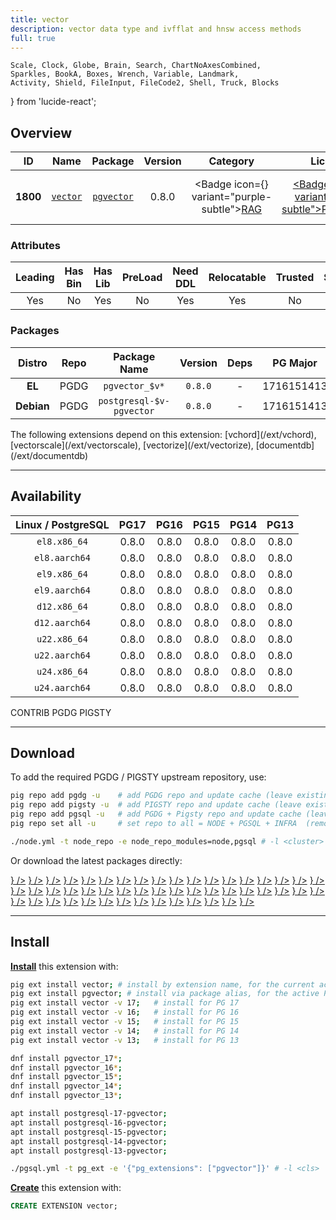 ```yaml
---
title: vector
description: vector data type and ivfflat and hnsw access methods
full: true
---
```


    Scale, Clock, Globe, Brain, Search, ChartNoAxesCombined,
    Sparkles, BookA, Boxes, Wrench, Variable, Landmark,
    Activity, Shield, FileInput, FileCode2, Shell, Truck, Blocks
} from 'lucide-react';

## Overview

| <TooltipIconButton tooltip="Extension unique identifier" side="top">ID</TooltipIconButton> | <TooltipIconButton tooltip="Extension name" side="top">Name</TooltipIconButton> | <TooltipIconButton tooltip="Package name for installation" side="top">Package</TooltipIconButton> | <TooltipIconButton tooltip="Latest available extension version" side="top">Version</TooltipIconButton> | <TooltipIconButton tooltip="Extension category" side="top">Category</TooltipIconButton> | <TooltipIconButton tooltip="Open source license" side="top">License</TooltipIconButton> | <TooltipIconButton tooltip="Programming language" side="top">Lang</TooltipIconButton> |
|:--------:|:--------:|:----------:|:--------------:|:---------------------------------------:|:------------------------------------------------------:|:----:|
| **1800** | [`vector`](https://github.com/pgvector/pgvector) | [`pgvector`](/ext/vector) | 0.8.0 | <Badge icon={<Brain />} variant="purple-subtle"><a href="/ext/rag" className="no-underline">RAG</a></Badge> | <a href="/ext/list/license#postgresql" className="no-underline"><Badge icon={<Scale />} variant="blue-subtle">PostgreSQL</Badge></a> | <a href="/ext/list/lang#c"><Badge icon={<FileCode2 />} variant="blue-subtle">C</Badge></a> |

### Attributes

| <TooltipIconButton tooltip="The Primary Leading extension in the Package" side="top">Leading</TooltipIconButton> | <TooltipIconButton tooltip="Contains binary utils" side="top">Has Bin</TooltipIconButton> | <TooltipIconButton tooltip="Contains .so shared library files" side="top">Has Lib</TooltipIconButton> | <TooltipIconButton tooltip="Requires preloading via shared_preload_libraries" side="top">PreLoad</TooltipIconButton> | <TooltipIconButton tooltip="Requires CREATE EXTENSION DDL command" side="top">Need DDL</TooltipIconButton> | <TooltipIconButton tooltip="Can be installed in any schema" side="top">Relocatable</TooltipIconButton> | <TooltipIconButton tooltip="Can be created by non-superuser" side="top">Trusted</TooltipIconButton> | <TooltipIconButton tooltip="Schemas used by this extension" side="top">Schemas</TooltipIconButton> |
|:-------:|:-------:|:-------:|:-------:|:--------:|:-----------:|:-------:|:-------:|
| Yes | No | Yes | No | Yes | Yes | No | - |

### Packages

| <TooltipIconButton tooltip="Linux distribution family, EL or Debian" side="top">Distro</TooltipIconButton> | <TooltipIconButton tooltip="Package repository" side="top">Repo</TooltipIconButton> | <TooltipIconButton tooltip="The RPM/DEB Package Name Pattern (replace $v with real pg major)" side="top">Package Name</TooltipIconButton> | <TooltipIconButton tooltip="Latest package version" side="top">Version</TooltipIconButton> | <TooltipIconButton tooltip="RPM/DEB Package dependencies" side="top">Deps</TooltipIconButton> | <TooltipIconButton tooltip="Available in these PostgreSQL Major Versions" side="top">PG Major</TooltipIconButton> |
|:----------:|:--------:|:------------------------:|:-----------:|:------------:|:------------------:|
|   **EL**   | <Badge variant="blue-subtle"><span className="font-bold">PGDG</span></Badge> | `pgvector_$v*` | `0.8.0` | - | <Badge variant="green-subtle">17</Badge><Badge variant="green-subtle">16</Badge><Badge variant="green-subtle">15</Badge><Badge variant="green-subtle">14</Badge><Badge variant="green-subtle">13</Badge> |
| **Debian** | <Badge variant="blue-subtle"><span className="font-bold">PGDG</span></Badge> | `postgresql-$v-pgvector` | `0.8.0` | - | <Badge variant="green-subtle">17</Badge><Badge variant="green-subtle">16</Badge><Badge variant="green-subtle">15</Badge><Badge variant="green-subtle">14</Badge><Badge variant="green-subtle">13</Badge> |


<Callout title="Dependent Extensions" type="info">
    The following extensions depend on this extension: [vchord](/ext/vchord), [vectorscale](/ext/vectorscale), [vectorize](/ext/vectorize), [documentdb](/ext/documentdb)
</Callout>


------

## Availability

| <TooltipIconButton tooltip="Linux Distro Arch / PostgreSQL Major Version" side="top">Linux / PostgreSQL </TooltipIconButton> | **PG17** | **PG16** | **PG15** | **PG14** | **PG13** |
|:-----:|:-----:|:-----:|:-----:|:-----:|:-----:|
| `el8.x86_64` | <Badge variant="blue-subtle">0.8.0</Badge> | <Badge variant="blue-subtle">0.8.0</Badge> | <Badge variant="blue-subtle">0.8.0</Badge> | <Badge variant="blue-subtle">0.8.0</Badge> | <Badge variant="blue-subtle">0.8.0</Badge> |
| `el8.aarch64` | <Badge variant="blue-subtle">0.8.0</Badge> | <Badge variant="blue-subtle">0.8.0</Badge> | <Badge variant="blue-subtle">0.8.0</Badge> | <Badge variant="blue-subtle">0.8.0</Badge> | <Badge variant="blue-subtle">0.8.0</Badge> |
| `el9.x86_64` | <Badge variant="blue-subtle">0.8.0</Badge> | <Badge variant="blue-subtle">0.8.0</Badge> | <Badge variant="blue-subtle">0.8.0</Badge> | <Badge variant="blue-subtle">0.8.0</Badge> | <Badge variant="blue-subtle">0.8.0</Badge> |
| `el9.aarch64` | <Badge variant="blue-subtle">0.8.0</Badge> | <Badge variant="blue-subtle">0.8.0</Badge> | <Badge variant="blue-subtle">0.8.0</Badge> | <Badge variant="blue-subtle">0.8.0</Badge> | <Badge variant="blue-subtle">0.8.0</Badge> |
| `d12.x86_64` | <Badge variant="blue-subtle">0.8.0</Badge> | <Badge variant="blue-subtle">0.8.0</Badge> | <Badge variant="blue-subtle">0.8.0</Badge> | <Badge variant="blue-subtle">0.8.0</Badge> | <Badge variant="blue-subtle">0.8.0</Badge> |
| `d12.aarch64` | <Badge variant="blue-subtle">0.8.0</Badge> | <Badge variant="blue-subtle">0.8.0</Badge> | <Badge variant="blue-subtle">0.8.0</Badge> | <Badge variant="blue-subtle">0.8.0</Badge> | <Badge variant="blue-subtle">0.8.0</Badge> |
| `u22.x86_64` | <Badge variant="blue-subtle">0.8.0</Badge> | <Badge variant="blue-subtle">0.8.0</Badge> | <Badge variant="blue-subtle">0.8.0</Badge> | <Badge variant="blue-subtle">0.8.0</Badge> | <Badge variant="blue-subtle">0.8.0</Badge> |
| `u22.aarch64` | <Badge variant="blue-subtle">0.8.0</Badge> | <Badge variant="blue-subtle">0.8.0</Badge> | <Badge variant="blue-subtle">0.8.0</Badge> | <Badge variant="blue-subtle">0.8.0</Badge> | <Badge variant="blue-subtle">0.8.0</Badge> |
| `u24.x86_64` | <Badge variant="blue-subtle">0.8.0</Badge> | <Badge variant="blue-subtle">0.8.0</Badge> | <Badge variant="blue-subtle">0.8.0</Badge> | <Badge variant="blue-subtle">0.8.0</Badge> | <Badge variant="blue-subtle">0.8.0</Badge> |
| `u24.aarch64` | <Badge variant="blue-subtle">0.8.0</Badge> | <Badge variant="blue-subtle">0.8.0</Badge> | <Badge variant="blue-subtle">0.8.0</Badge> | <Badge variant="blue-subtle">0.8.0</Badge> | <Badge variant="blue-subtle">0.8.0</Badge> |

<Badge variant="green-subtle"><span className="font-black">CONTRIB</span></Badge> <Badge variant="blue-subtle"><span className="font-black">PGDG</span></Badge> <Badge variant="amber-subtle"><span className="font-black">PIGSTY</span></Badge>

------

## Download

To add the required PGDG / PIGSTY upstream repository, use:

```bash tab="pig"
pig repo add pgdg -u    # add PGDG repo and update cache (leave existing repos)
pig repo add pigsty -u  # add PIGSTY repo and update cache (leave existing repos)
pig repo add pgsql -u   # add PGDG + Pigsty repo and update cache (leave existing repos)
pig repo set all -u     # set repo to all = NODE + PGSQL + INFRA  (remove existing repos)
```
```bash tab="pigsty"
./node.yml -t node_repo -e node_repo_modules=node,pgsql # -l <cluster>
```

Or download the latest packages directly:

<Files>
    <Folder name="el8.x86_64">
        <a href="https://download.postgresql.org/pub/repos/yum/17/redhat/rhel-8-x86_64/pgvector_17-0.8.0-1PGDG.rhel8.x86_64.rpm"><File name="pgvector_17-0.8.0-1PGDG.rhel8.x86_64.rpm" icon={<Package className="text-emerald-500" />} /></a>
        <a href="https://download.postgresql.org/pub/repos/yum/16/redhat/rhel-8-x86_64/pgvector_16-0.8.0-1PGDG.rhel8.x86_64.rpm"><File name="pgvector_16-0.8.0-1PGDG.rhel8.x86_64.rpm" icon={<Package className="text-emerald-500" />} /></a>
        <a href="https://download.postgresql.org/pub/repos/yum/15/redhat/rhel-8-x86_64/pgvector_15-0.8.0-1PGDG.rhel8.x86_64.rpm"><File name="pgvector_15-0.8.0-1PGDG.rhel8.x86_64.rpm" icon={<Package className="text-emerald-500" />} /></a>
        <a href="https://download.postgresql.org/pub/repos/yum/14/redhat/rhel-8-x86_64/pgvector_14-0.8.0-1PGDG.rhel8.x86_64.rpm"><File name="pgvector_14-0.8.0-1PGDG.rhel8.x86_64.rpm" icon={<Package className="text-emerald-500" />} /></a>
        <a href="https://download.postgresql.org/pub/repos/yum/13/redhat/rhel-8-x86_64/pgvector_13-0.8.0-1PGDG.rhel8.x86_64.rpm"><File name="pgvector_13-0.8.0-1PGDG.rhel8.x86_64.rpm" icon={<Package className="text-emerald-500" />} /></a>
    </Folder>
    <Folder name="el8.aarch64">
        <a href="https://download.postgresql.org/pub/repos/yum/17/redhat/rhel-8-aarch64/pgvector_17-0.8.0-1PGDG.rhel8.aarch64.rpm"><File name="pgvector_17-0.8.0-1PGDG.rhel8.aarch64.rpm" icon={<Package className="text-orange-500" />} /></a>
        <a href="https://download.postgresql.org/pub/repos/yum/16/redhat/rhel-8-aarch64/pgvector_16-0.8.0-1PGDG.rhel8.aarch64.rpm"><File name="pgvector_16-0.8.0-1PGDG.rhel8.aarch64.rpm" icon={<Package className="text-orange-500" />} /></a>
        <a href="https://download.postgresql.org/pub/repos/yum/15/redhat/rhel-8-aarch64/pgvector_15-0.8.0-1PGDG.rhel8.aarch64.rpm"><File name="pgvector_15-0.8.0-1PGDG.rhel8.aarch64.rpm" icon={<Package className="text-orange-500" />} /></a>
        <a href="https://download.postgresql.org/pub/repos/yum/14/redhat/rhel-8-aarch64/pgvector_14-0.8.0-1PGDG.rhel8.aarch64.rpm"><File name="pgvector_14-0.8.0-1PGDG.rhel8.aarch64.rpm" icon={<Package className="text-orange-500" />} /></a>
        <a href="https://download.postgresql.org/pub/repos/yum/13/redhat/rhel-8-aarch64/pgvector_13-0.8.0-1PGDG.rhel8.aarch64.rpm"><File name="pgvector_13-0.8.0-1PGDG.rhel8.aarch64.rpm" icon={<Package className="text-orange-500" />} /></a>
    </Folder>
    <Folder name="el9.x86_64">
        <a href="https://download.postgresql.org/pub/repos/yum/17/redhat/rhel-9-x86_64/pgvector_17-0.8.0-1PGDG.rhel9.x86_64.rpm"><File name="pgvector_17-0.8.0-1PGDG.rhel9.x86_64.rpm" icon={<Package className="text-emerald-500" />} /></a>
        <a href="https://download.postgresql.org/pub/repos/yum/16/redhat/rhel-9-x86_64/pgvector_16-0.8.0-1PGDG.rhel9.x86_64.rpm"><File name="pgvector_16-0.8.0-1PGDG.rhel9.x86_64.rpm" icon={<Package className="text-emerald-500" />} /></a>
        <a href="https://download.postgresql.org/pub/repos/yum/15/redhat/rhel-9-x86_64/pgvector_15-0.8.0-1PGDG.rhel9.x86_64.rpm"><File name="pgvector_15-0.8.0-1PGDG.rhel9.x86_64.rpm" icon={<Package className="text-emerald-500" />} /></a>
        <a href="https://download.postgresql.org/pub/repos/yum/14/redhat/rhel-9-x86_64/pgvector_14-0.8.0-1PGDG.rhel9.x86_64.rpm"><File name="pgvector_14-0.8.0-1PGDG.rhel9.x86_64.rpm" icon={<Package className="text-emerald-500" />} /></a>
        <a href="https://download.postgresql.org/pub/repos/yum/13/redhat/rhel-9-x86_64/pgvector_13-0.8.0-1PGDG.rhel9.x86_64.rpm"><File name="pgvector_13-0.8.0-1PGDG.rhel9.x86_64.rpm" icon={<Package className="text-emerald-500" />} /></a>
    </Folder>
    <Folder name="el9.aarch64">
        <a href="https://download.postgresql.org/pub/repos/yum/17/redhat/rhel-9-aarch64/pgvector_17-0.8.0-1PGDG.rhel9.aarch64.rpm"><File name="pgvector_17-0.8.0-1PGDG.rhel9.aarch64.rpm" icon={<Package className="text-orange-500" />} /></a>
        <a href="https://download.postgresql.org/pub/repos/yum/16/redhat/rhel-9-aarch64/pgvector_16-0.8.0-1PGDG.rhel9.aarch64.rpm"><File name="pgvector_16-0.8.0-1PGDG.rhel9.aarch64.rpm" icon={<Package className="text-orange-500" />} /></a>
        <a href="https://download.postgresql.org/pub/repos/yum/15/redhat/rhel-9-aarch64/pgvector_15-0.8.0-1PGDG.rhel9.aarch64.rpm"><File name="pgvector_15-0.8.0-1PGDG.rhel9.aarch64.rpm" icon={<Package className="text-orange-500" />} /></a>
        <a href="https://download.postgresql.org/pub/repos/yum/14/redhat/rhel-9-aarch64/pgvector_14-0.8.0-1PGDG.rhel9.aarch64.rpm"><File name="pgvector_14-0.8.0-1PGDG.rhel9.aarch64.rpm" icon={<Package className="text-orange-500" />} /></a>
        <a href="https://download.postgresql.org/pub/repos/yum/13/redhat/rhel-9-aarch64/pgvector_13-0.8.0-1PGDG.rhel9.aarch64.rpm"><File name="pgvector_13-0.8.0-1PGDG.rhel9.aarch64.rpm" icon={<Package className="text-orange-500" />} /></a>
    </Folder>
    <Folder name="d12.x86_64">
        <a href="https://apt.postgresql.org/pub/repos/apt/pool/main/p/pgvector/postgresql-17-pgvector_0.8.0-1.pgdg120+1_arm64.deb"><File name="postgresql-17-pgvector_0.8.0-1.pgdg120+1_arm64.deb" icon={<Box className="text-emerald-500" />} /></a>
        <a href="https://apt.postgresql.org/pub/repos/apt/pool/main/p/pgvector/postgresql-16-pgvector_0.8.0-1.pgdg120+1_arm64.deb"><File name="postgresql-16-pgvector_0.8.0-1.pgdg120+1_arm64.deb" icon={<Box className="text-emerald-500" />} /></a>
        <a href="https://apt.postgresql.org/pub/repos/apt/pool/main/p/pgvector/postgresql-15-pgvector_0.8.0-1.pgdg120+1_arm64.deb"><File name="postgresql-15-pgvector_0.8.0-1.pgdg120+1_arm64.deb" icon={<Box className="text-emerald-500" />} /></a>
        <a href="https://apt.postgresql.org/pub/repos/apt/pool/main/p/pgvector/postgresql-14-pgvector_0.8.0-1.pgdg120+1_arm64.deb"><File name="postgresql-14-pgvector_0.8.0-1.pgdg120+1_arm64.deb" icon={<Box className="text-emerald-500" />} /></a>
        <a href="https://apt.postgresql.org/pub/repos/apt/pool/main/p/pgvector/postgresql-13-pgvector_0.8.0-1.pgdg120+1_arm64.deb"><File name="postgresql-13-pgvector_0.8.0-1.pgdg120+1_arm64.deb" icon={<Box className="text-emerald-500" />} /></a>
    </Folder>
    <Folder name="d12.aarch64">
        <a href="https://apt.postgresql.org/pub/repos/apt/pool/main/p/pgvector/postgresql-17-pgvector_0.8.0-1.pgdg120+1_amd64.deb"><File name="postgresql-17-pgvector_0.8.0-1.pgdg120+1_amd64.deb" icon={<Box className="text-orange-500" />} /></a>
        <a href="https://apt.postgresql.org/pub/repos/apt/pool/main/p/pgvector/postgresql-16-pgvector_0.8.0-1.pgdg120+1_amd64.deb"><File name="postgresql-16-pgvector_0.8.0-1.pgdg120+1_amd64.deb" icon={<Box className="text-orange-500" />} /></a>
        <a href="https://apt.postgresql.org/pub/repos/apt/pool/main/p/pgvector/postgresql-15-pgvector_0.8.0-1.pgdg120+1_amd64.deb"><File name="postgresql-15-pgvector_0.8.0-1.pgdg120+1_amd64.deb" icon={<Box className="text-orange-500" />} /></a>
        <a href="https://apt.postgresql.org/pub/repos/apt/pool/main/p/pgvector/postgresql-14-pgvector_0.8.0-1.pgdg120+1_amd64.deb"><File name="postgresql-14-pgvector_0.8.0-1.pgdg120+1_amd64.deb" icon={<Box className="text-orange-500" />} /></a>
        <a href="https://apt.postgresql.org/pub/repos/apt/pool/main/p/pgvector/postgresql-13-pgvector_0.8.0-1.pgdg120+1_amd64.deb"><File name="postgresql-13-pgvector_0.8.0-1.pgdg120+1_amd64.deb" icon={<Box className="text-orange-500" />} /></a>
    </Folder>
    <Folder name="u22.x86_64">
        <a href="https://apt.postgresql.org/pub/repos/apt/pool/main/p/pgvector/postgresql-17-pgvector_0.8.0-1.pgdg22.04+1_amd64.deb"><File name="postgresql-17-pgvector_0.8.0-1.pgdg22.04+1_amd64.deb" icon={<Box className="text-emerald-500" />} /></a>
        <a href="https://apt.postgresql.org/pub/repos/apt/pool/main/p/pgvector/postgresql-16-pgvector_0.8.0-1.pgdg22.04+1_amd64.deb"><File name="postgresql-16-pgvector_0.8.0-1.pgdg22.04+1_amd64.deb" icon={<Box className="text-emerald-500" />} /></a>
        <a href="https://apt.postgresql.org/pub/repos/apt/pool/main/p/pgvector/postgresql-15-pgvector_0.8.0-1.pgdg22.04+1_amd64.deb"><File name="postgresql-15-pgvector_0.8.0-1.pgdg22.04+1_amd64.deb" icon={<Box className="text-emerald-500" />} /></a>
        <a href="https://apt.postgresql.org/pub/repos/apt/pool/main/p/pgvector/postgresql-14-pgvector_0.8.0-1.pgdg22.04+1_amd64.deb"><File name="postgresql-14-pgvector_0.8.0-1.pgdg22.04+1_amd64.deb" icon={<Box className="text-emerald-500" />} /></a>
        <a href="https://apt.postgresql.org/pub/repos/apt/pool/main/p/pgvector/postgresql-13-pgvector_0.8.0-1.pgdg22.04+1_amd64.deb"><File name="postgresql-13-pgvector_0.8.0-1.pgdg22.04+1_amd64.deb" icon={<Box className="text-emerald-500" />} /></a>
    </Folder>
    <Folder name="u22.aarch64">
        <a href="https://apt.postgresql.org/pub/repos/apt/pool/main/p/pgvector/postgresql-17-pgvector_0.8.0-1.pgdg22.04+1_arm64.deb"><File name="postgresql-17-pgvector_0.8.0-1.pgdg22.04+1_arm64.deb" icon={<Box className="text-orange-500" />} /></a>
        <a href="https://apt.postgresql.org/pub/repos/apt/pool/main/p/pgvector/postgresql-16-pgvector_0.8.0-1.pgdg22.04+1_arm64.deb"><File name="postgresql-16-pgvector_0.8.0-1.pgdg22.04+1_arm64.deb" icon={<Box className="text-orange-500" />} /></a>
        <a href="https://apt.postgresql.org/pub/repos/apt/pool/main/p/pgvector/postgresql-15-pgvector_0.8.0-1.pgdg22.04+1_arm64.deb"><File name="postgresql-15-pgvector_0.8.0-1.pgdg22.04+1_arm64.deb" icon={<Box className="text-orange-500" />} /></a>
        <a href="https://apt.postgresql.org/pub/repos/apt/pool/main/p/pgvector/postgresql-14-pgvector_0.8.0-1.pgdg22.04+1_arm64.deb"><File name="postgresql-14-pgvector_0.8.0-1.pgdg22.04+1_arm64.deb" icon={<Box className="text-orange-500" />} /></a>
        <a href="https://apt.postgresql.org/pub/repos/apt/pool/main/p/pgvector/postgresql-13-pgvector_0.8.0-1.pgdg22.04+1_arm64.deb"><File name="postgresql-13-pgvector_0.8.0-1.pgdg22.04+1_arm64.deb" icon={<Box className="text-orange-500" />} /></a>
    </Folder>
    <Folder name="u24.x86_64">
        <a href="https://apt.postgresql.org/pub/repos/apt/pool/main/p/pgvector/postgresql-17-pgvector_0.8.0-1.pgdg24.04+1_amd64.deb"><File name="postgresql-17-pgvector_0.8.0-1.pgdg24.04+1_amd64.deb" icon={<Box className="text-emerald-500" />} /></a>
        <a href="https://apt.postgresql.org/pub/repos/apt/pool/main/p/pgvector/postgresql-16-pgvector_0.8.0-1.pgdg24.04+1_amd64.deb"><File name="postgresql-16-pgvector_0.8.0-1.pgdg24.04+1_amd64.deb" icon={<Box className="text-emerald-500" />} /></a>
        <a href="https://apt.postgresql.org/pub/repos/apt/pool/main/p/pgvector/postgresql-15-pgvector_0.8.0-1.pgdg24.04+1_amd64.deb"><File name="postgresql-15-pgvector_0.8.0-1.pgdg24.04+1_amd64.deb" icon={<Box className="text-emerald-500" />} /></a>
        <a href="https://apt.postgresql.org/pub/repos/apt/pool/main/p/pgvector/postgresql-14-pgvector_0.8.0-1.pgdg24.04+1_amd64.deb"><File name="postgresql-14-pgvector_0.8.0-1.pgdg24.04+1_amd64.deb" icon={<Box className="text-emerald-500" />} /></a>
        <a href="https://apt.postgresql.org/pub/repos/apt/pool/main/p/pgvector/postgresql-13-pgvector_0.8.0-1.pgdg24.04+1_amd64.deb"><File name="postgresql-13-pgvector_0.8.0-1.pgdg24.04+1_amd64.deb" icon={<Box className="text-emerald-500" />} /></a>
    </Folder>
    <Folder name="u24.aarch64">
        <a href="https://apt.postgresql.org/pub/repos/apt/pool/main/p/pgvector/postgresql-17-pgvector_0.8.0-1.pgdg24.04+1_arm64.deb"><File name="postgresql-17-pgvector_0.8.0-1.pgdg24.04+1_arm64.deb" icon={<Box className="text-orange-500" />} /></a>
        <a href="https://apt.postgresql.org/pub/repos/apt/pool/main/p/pgvector/postgresql-16-pgvector_0.8.0-1.pgdg24.04+1_arm64.deb"><File name="postgresql-16-pgvector_0.8.0-1.pgdg24.04+1_arm64.deb" icon={<Box className="text-orange-500" />} /></a>
        <a href="https://apt.postgresql.org/pub/repos/apt/pool/main/p/pgvector/postgresql-15-pgvector_0.8.0-1.pgdg24.04+1_arm64.deb"><File name="postgresql-15-pgvector_0.8.0-1.pgdg24.04+1_arm64.deb" icon={<Box className="text-orange-500" />} /></a>
        <a href="https://apt.postgresql.org/pub/repos/apt/pool/main/p/pgvector/postgresql-14-pgvector_0.8.0-1.pgdg24.04+1_arm64.deb"><File name="postgresql-14-pgvector_0.8.0-1.pgdg24.04+1_arm64.deb" icon={<Box className="text-orange-500" />} /></a>
        <a href="https://apt.postgresql.org/pub/repos/apt/pool/main/p/pgvector/postgresql-13-pgvector_0.8.0-1.pgdg24.04+1_arm64.deb"><File name="postgresql-13-pgvector_0.8.0-1.pgdg24.04+1_arm64.deb" icon={<Box className="text-orange-500" />} /></a>
    </Folder>
</Files>

------

## Install

[**Install**](/docs/pgsql/extension/install) this extension with:

```bash tab="pig"
pig ext install vector; # install by extension name, for the current active PG version
pig ext install pgvector; # install via package alias, for the active PG version
pig ext install vector -v 17;   # install for PG 17
pig ext install vector -v 16;   # install for PG 16
pig ext install vector -v 15;   # install for PG 15
pig ext install vector -v 14;   # install for PG 14
pig ext install vector -v 13;   # install for PG 13
```
```bash tab="yum" 
dnf install pgvector_17*;
dnf install pgvector_16*;
dnf install pgvector_15*;
dnf install pgvector_14*;
dnf install pgvector_13*;
```
```bash tab="apt" 
apt install postgresql-17-pgvector;
apt install postgresql-16-pgvector;
apt install postgresql-15-pgvector;
apt install postgresql-14-pgvector;
apt install postgresql-13-pgvector;
```
```bash tab="ansible"
./pgsql.yml -t pg_ext -e '{"pg_extensions": ["pgvector"]}' # -l <cls>
```

[**Create**](/docs/pgsql/extension/create) this extension with:

```sql
CREATE EXTENSION vector;
```


